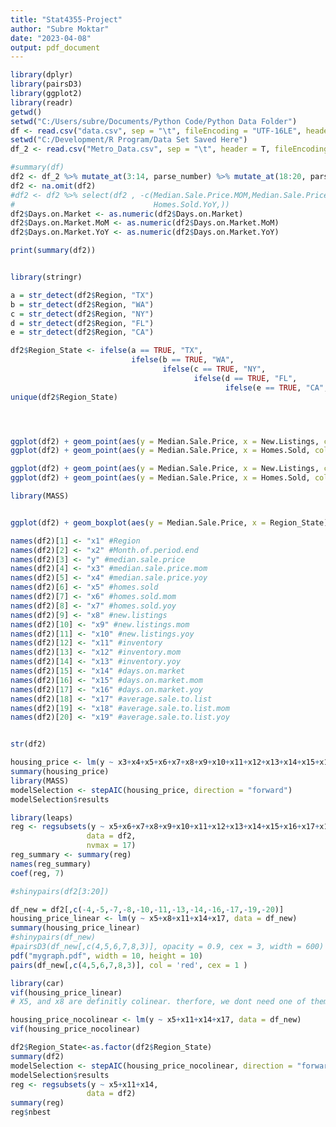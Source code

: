 ---
title: "Stat4355-Project"
author: "Subre Moktar"
date: "2023-04-08"
output: pdf_document
---


```{r}
library(dplyr)
library(pairsD3)
library(ggplot2)
library(readr)
getwd()
setwd("C:/Users/subre/Documents/Python Code/Python Data Folder")
df <- read.csv("data.csv", sep = "\t", fileEncoding = "UTF-16LE", header = T)
setwd("C:/Development/R Program/Data Set Saved Here")
df_2 <- read.csv("Metro_Data.csv", sep = "\t", header = T, fileEncoding = "UTF-16LE")

```


```{r}
#summary(df)
df2 <- df_2 %>% mutate_at(3:14, parse_number) %>% mutate_at(18:20, parse_number)
df2 <- na.omit(df2)
#df2 <- df2 %>% select(df2 , -c(Median.Sale.Price.MOM,Median.Sale.Price.YoY, Homes.Sold.MoM,
#                               Homes.Sold.YoY,))
df2$Days.on.Market <- as.numeric(df2$Days.on.Market)
df2$Days.on.Market.MoM <- as.numeric(df2$Days.on.Market.MoM)
df2$Days.on.Market.YoY <- as.numeric(df2$Days.on.Market.YoY)

print(summary(df2))



```


```{r}
library(stringr)

a = str_detect(df2$Region, "TX") 
b = str_detect(df2$Region, "WA")
c = str_detect(df2$Region, "NY")
d = str_detect(df2$Region, "FL")
e = str_detect(df2$Region, "CA")

df2$Region_State <- ifelse(a == TRUE, "TX", 
                           ifelse(b == TRUE, "WA", 
                                  ifelse(c == TRUE, "NY",
                                         ifelse(d == TRUE, "FL",
                                                ifelse(e == TRUE, "CA", NA)))))
unique(df2$Region_State)




ggplot(df2) + geom_point(aes(y = Median.Sale.Price, x = New.Listings, color = Region_State))
ggplot(df2) + geom_point(aes(y = Median.Sale.Price, x = Homes.Sold, color = Region_State))


```


```{r}
ggplot(df2) + geom_point(aes(y = Median.Sale.Price, x = New.Listings, color = Region_State))
ggplot(df2) + geom_point(aes(y = Median.Sale.Price, x = Homes.Sold, color = Region_State))

library(MASS)


ggplot(df2) + geom_boxplot(aes(y = Median.Sale.Price, x = Region_State))
```
```{r}
names(df2)[1] <- "x1" #Region
names(df2)[2] <- "x2" #Month.of.period.end
names(df2)[3] <- "y" #median.sale.price
names(df2)[4] <- "x3" #median.sale.price.mom
names(df2)[5] <- "x4" #median.sale.price.yoy
names(df2)[6] <- "x5" #homes.sold
names(df2)[7] <- "x6" #homes.sold.mom
names(df2)[8] <- "x7" #homes.sold.yoy
names(df2)[9] <- "x8" #new.listings
names(df2)[10] <- "x9" #new.listings.mom
names(df2)[11] <- "x10" #new.listings.yoy
names(df2)[12] <- "x11" #inventory
names(df2)[13] <- "x12" #inventory.mom
names(df2)[14] <- "x13" #inventory.yoy
names(df2)[15] <- "x14" #days.on.market
names(df2)[16] <- "x15" #days.on.market.mom
names(df2)[17] <- "x16" #days.on.market.yoy
names(df2)[18] <- "x17" #average.sale.to.list
names(df2)[19] <- "x18" #average.sale.to.list.mom
names(df2)[20] <- "x19" #average.sale.to.list.yoy


str(df2)

```


```{r}
housing_price <- lm(y ~ x3+x4+x5+x6+x7+x8+x9+x10+x11+x12+x13+x14+x15+x16+x17+x18+x19, data = df2)
summary(housing_price)
library(MASS)
modelSelection <- stepAIC(housing_price, direction = "forward")
modelSelection$results

library(leaps)
reg <- regsubsets(y ~ x5+x6+x7+x8+x9+x10+x11+x12+x13+x14+x15+x16+x17+x18+x19,
                 data = df2, 
                 nvmax = 17)
reg_summary <- summary(reg)
names(reg_summary)
coef(reg, 7)

#shinypairs(df2[3:20])

```


```{r}
df_new = df2[,c(-4,-5,-7,-8,-10,-11,-13,-14,-16,-17,-19,-20)]
housing_price_linear <- lm(y ~ x5+x8+x11+x14+x17, data = df_new)
summary(housing_price_linear)
#shinypairs(df_new)
#pairsD3(df_new[,c(4,5,6,7,8,3)], opacity = 0.9, cex = 3, width = 600) 
pdf("mygraph.pdf", width = 10, height = 10)
pairs(df_new[,c(4,5,6,7,8,3)], col = 'red', cex = 1 )

```


```{r}
library(car)
vif(housing_price_linear)
# X5, and x8 are definitly colinear. therfore, we dont need one of them

```
```{r}
housing_price_nocolinear <- lm(y ~ x5+x11+x14+x17, data = df_new)
vif(housing_price_nocolinear)

```

```{r}
df2$Region_State<-as.factor(df2$Region_State)
summary(df2)
modelSelection <- stepAIC(housing_price_nocolinear, direction = "forward")
modelSelection$results
reg <- regsubsets(y ~ x5+x11+x14,
                 data = df2)
summary(reg)
reg$nbest
```
